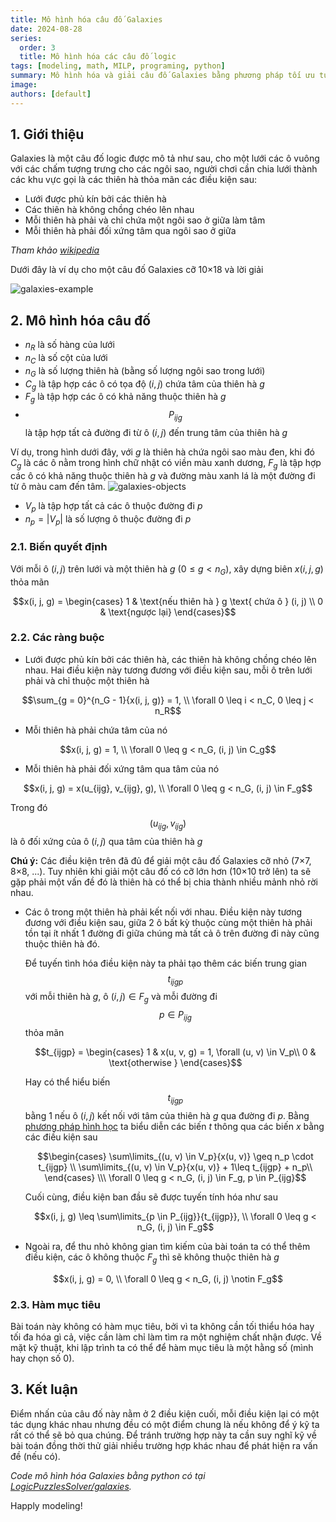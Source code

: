 ```yaml
---
title: Mô hình hóa câu đố Galaxies
date: 2024-08-28
series:
  order: 3
  title: Mô hình hóa các câu đố logic
tags: [modeling, math, MILP, programing, python]
summary: Mô hình hóa và giải câu đố Galaxies bằng phương pháp tối ưu tuyến tính hỗn hợp nguyên.
image:
authors: [default]
---
```



## 1. Giới thiệu

Galaxies là một câu đố logic được mô tả như sau, cho một lưới các ô vuông
với các chấm tượng trưng cho các ngôi sao, người chơi cần chia lưới thành các
khu vực gọi là các thiên hà thỏa mãn các điều kiện sau:
- Lưới được phủ kín bởi các thiên hà
- Các thiên hà không chồng chéo lên nhau
- Mỗi thiên hà phải và chỉ chứa một ngôi sao ở giữa làm tâm
- Mỗi thiên hà phải đối xứng tâm qua ngôi sao ở giữa

*Tham khảo [wikipedia](https://en.wikipedia.org/wiki/Tentai_Show)*

Dưới đây là ví dụ cho một câu đố Galaxies cỡ 10×18 và lời giải

![galaxies-example](/posts/Galaxies.png)

## 2. Mô hình hóa câu đố

- $n_R$ là số hàng của lưới
- $n_C$ là số cột của lưới
- $n_G$ là số lượng thiên hà (bằng số lượng ngôi sao trong lưới)
- $C_g$ là tập hợp các ô có tọa độ $(i, j)$ chứa tâm của thiên hà $g$
- $F_g$ là tập hợp các ô có khả năng thuộc thiên hà $g$
- $$P_{ijg}$$ là tập hợp tất cả đường đi từ ô $(i, j)$ đến trung tâm của thiên hà $g$

Ví dụ, trong hình dưới đây, với $g$ là thiên hà chứa ngôi sao màu đen, khi đó $C_g$ là các
ô nằm trong hình chữ nhật có viền màu xanh dương, $F_g$ là tập hợp các ô có khả năng thuộc thiên hà
$g$ và đường màu xanh lá là một đường đi từ ô màu cam đến tâm.
![galaxies-objects](/posts/GalaxiesObjects.png)

- $V_p$ là tập hợp tất cả các ô thuộc đường đi $p$
- $n_p = |V_p|$ là số lượng ô thuộc đường đi $p$

### 2.1. Biến quyết định

Với mỗi ô $(i, j)$ trên lưới và một thiên hà $g$ ($0 \leq g < n_G$), xây dựng biên $x(i, j, g)$ thỏa mãn
```math
x(i, j, g) = \begin{cases}
  1 & \text{nếu thiên hà } g \text{ chứa ô } (i, j) \\
  0 & \text{ngược lại}
\end{cases}
```

### 2.2. Các ràng buộc

- Lưới được phủ kín bởi các thiên hà, các thiên hà không chồng chéo lên nhau. Hai điều kiện này tương đương
với điều kiện sau, mỗi ô trên lưới phải và chỉ thuộc một thiên hà
```math
\sum_{g = 0}^{n_G - 1}{x(i, j, g)} = 1,  \\ \forall 0 \leq i < n_C, 0 \leq j < n_R
```

- Mỗi thiên hà phải chứa tâm của nó
```math
x(i, j, g) = 1, \\ \forall 0 \leq g < n_G, (i, j) \in C_g
```

- Mỗi thiên hà phải đối xứng tâm qua tâm của nó
```math
x(i, j, g) = x(u_{ijg}, v_{ijg}, g), \\ \forall 0 \leq g < n_G, (i, j) \in F_g
```
  Trong đó $$(u_{ijg}, v_{ijg})$$ là ô đối xứng của ô $(i, j)$ qua tâm của thiên hà $g$

**Chú ý:** Các điều kiện trên đã đủ để giải một câu đố Galaxies cỡ nhỏ (7×7, 8×8, ...). Tuy nhiên
khi giải một câu đố có cỡ lớn hơn (10×10 trở lên) ta sẽ gặp phải một vấn đề đó là thiên hà có thể bị chia thành
nhiều mảnh nhỏ rời nhau.

- Các ô trong một thiên hà phải kết nối với nhau. Điều kiện này tương đương với điều kiện sau, giữa 2 ô bất
kỳ thuộc cùng một thiên hà phải tồn tại ít nhất 1 đường đi giữa chúng mà tất cả ô trên đường đi này cũng thuộc
thiên hà đó.

  Để tuyến tình hóa điều kiện này ta phải tạo thêm các biến trung gian $$t_{ijgp}$$ với mỗi thiên hà
  $g$, ô $(i, j) \in F_g$ và mỗi đường đi $$p \in P_{ijg}$$ thỏa mãn

  ```math
  t_{ijgp} = \begin{cases}
    1 & x(u, v, g) = 1, \forall (u, v) \in V_p\\
    0 & \text{otherwise }
  \end{cases}
  ```
  Hay có thể hiểu biến $$t_{ijgp}$$ bằng 1 nếu ô $(i, j)$ kết nối với tâm của thiên hà $g$ qua đường đi $p$.
  Bằng [phương pháp hình học](/blog/modeling-tips-trick#2-m%C3%B4-h%C3%ACnh-h%C3%B3a-r%C3%A0ng-bu%E1%BB%99c-phi-tuy%E1%BA%BFn-b%E1%BA%B1ng-h%C3%ACnh-h%E1%BB%8Dc)
  ta biểu diễn các biến $t$ thông qua các biến $x$ bằng các điều kiện sau

  ```math
  \begin{cases}
    \sum\limits_{(u, v) \in V_p}{x(u, v)} \geq n_p \cdot t_{ijgp} \\
    \sum\limits_{(u, v) \in V_p}{x(u, v)} + 1\leq t_{ijgp} + n_p\\
  \end{cases} \\\ \forall 0 \leq g < n_G, (i, j) \in F_g, p \in P_{ijg}
  ```

  Cuối cùng, điều kiện ban đầu sẽ được tuyến tính hóa như sau
  ```math
  x(i, j, g) \leq \sum\limits_{p \in P_{ijg}}{t_{ijgp}}, \\ \forall 0 \leq g < n_G, (i, j) \in F_g
  ```
- Ngoài ra, để thu nhỏ không gian tìm kiếm của bài toán ta có thể thêm điều kiện, các ô không thuộc $F_g$ thì
sẽ không thuộc thiên hà $g$
```math
x(i, j, g) = 0, \\ \forall 0 \leq g < n_G, (i, j) \notin F_g
```

### 2.3. Hàm mục tiêu

Bài toán này không có hàm mục tiêu, bởi vì ta không cần tối thiểu hóa hay tối đa hóa gì cả, việc
cần làm chỉ làm tìm ra một nghiệm chất nhận được. Về mặt kỹ thuật, khi lập trình ta có thể để hàm
mục tiêu là một hằng số (mình hay chọn số 0).

## 3. Kết luận

Điểm nhấn của câu đố này nằm ở 2 điều kiện cuối, mỗi điều kiện lại có một tác dụng khác nhau nhưng
đều có một điểm chung là nếu không để ý kỹ ta rất có thể sẽ bỏ qua chúng. Để tránh trường hợp này
ta cần suy nghĩ kỹ về bài toán đồng thời thử giải nhiều trường hợp khác nhau để phát hiện ra vấn đề (nếu có).

*Code mô hình hóa Galaxies bằng python có tại [LogicPuzzlesSolver/galaxies](https://github.com/Tung-hehe/LogicPuzzlesSolver/blob/main/src/puzzles/galaxies.py).*

Happly modeling! <Twemoji emoji="clinking-beer-mugs" />
